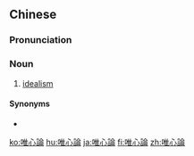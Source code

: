 {{also|唯心论}}
==Chinese==
{{zh-forms|s=唯心论|type=21}}

===Pronunciation===
{{zh-pron
|m=wéixīnlùn
|c=wai4 sam1 leon6
|mn=î-sim-lūn
|cat=n
}}

===Noun===
{{zh-noun}}

# {{lb|zh|Advanced Mandarin}} [[idealism]]

====Synonyms====
* {{zh-l|唯心主義}}

[[ko:唯心論]]
[[hu:唯心論]]
[[ja:唯心論]]
[[fi:唯心論]]
[[zh:唯心論]]